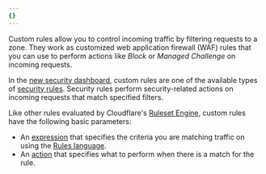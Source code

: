```yaml
---
{}
---
```


Custom rules allow you to control incoming traffic by filtering requests to a zone. They work as customized web application firewall (WAF) rules that you can use to perform actions like _Block_ or _Managed Challenge_ on incoming requests.

In the [new security dashboard](/security/), custom rules are one of the available types of [security rules](/security/rules/). Security rules perform security-related actions on incoming requests that match specified filters.

Like other rules evaluated by Cloudflare's [Ruleset Engine](/ruleset-engine/), custom rules have the following basic parameters:

- An [expression](/ruleset-engine/rules-language/expressions/) that specifies the criteria you are matching traffic on using the [Rules language](/ruleset-engine/rules-language/).
- An [action](/ruleset-engine/rules-language/actions/) that specifies what to perform when there is a match for the rule.
